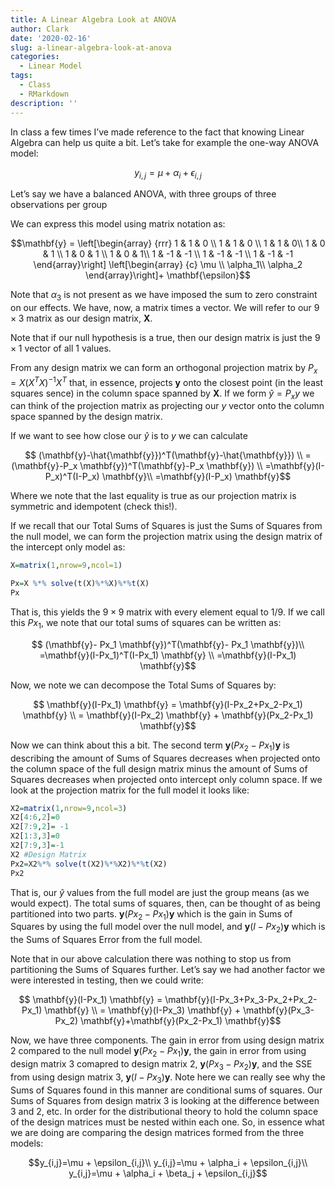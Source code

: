 ```yaml
---
title: A Linear Algebra Look at ANOVA
author: Clark
date: '2020-02-16'
slug: a-linear-algebra-look-at-anova
categories:
  - Linear Model
tags:
  - Class
  - RMarkdown
description: ''
---
```



In class a few times I've made reference to the fact that knowing Linear Algebra can help us quite a bit.  Let's take for example the one-way ANOVA model:

$$ y_{i,j} = \mu + \alpha_i+\epsilon_{i,j}$$

Let's say we have a balanced ANOVA, with three groups of three observations per group

We can express this model using matrix notation as:

$$\mathbf{y} = \left[\begin{array}
{rrr}
1 & 1 & 0 \\
1 & 1 & 0 \\
1 & 1 & 0\\
1 & 0 & 1 \\
1 & 0 & 1 \\
1 & 0 & 1\\
1 & -1 & -1 \\
1 & -1 & -1 \\
1 & -1 & -1
\end{array}\right]
\left[\begin{array} 
{c}
\mu \\
\alpha_1\\
\alpha_2
\end{array}\right]+ \mathbf{\epsilon}$$




Note that $\alpha_3$ is not present as we have imposed the sum to zero constraint on our effects.  We have, now, a matrix times a vector.  We will refer to our $9\times 3$ matrix as our design matrix, $\mathbf{X}$.  

Note that if our null hypothesis is a true, then our design matrix is just the $9 \times 1$ vector of all $1$ values.  

From any design matrix we can form an orthogonal projection matrix by $P_x=X(X^T X)^{-1} X^T$ that, in essence, projects $\mathbf{y}$ onto the closest point (in the least squares sence) in the column space spanned by $\mathbf{X}$.  If we form $\hat{y}= P_x y$ we can think of the projection matrix as projecting our $y$ vector onto the column space spanned by the design matrix.

If we want to see how close our $\hat{y}$ is to $y$ we can calculate

$$ (\mathbf{y}-\hat{\mathbf{y}})^T(\mathbf{y}-\hat{\mathbf{y}}) \\
=(\mathbf{y}-P_x \mathbf{y})^T(\mathbf{y}-P_x \mathbf{y}) \\
=\mathbf{y}(I-P_x)^T(I-P_x) \mathbf{y}\\
=\mathbf{y}(I-P_x) \mathbf{y}$$



Where we note that the last equality is true as our projection matrix is symmetric and idempotent (check this!). 

If we recall that our Total Sums of Squares is just the Sums of Squares from the null model, we can form the projection matrix using the design matrix of the intercept only model as:

```r
X=matrix(1,nrow=9,ncol=1)

Px=X %*% solve(t(X)%*%X)%*%t(X)
Px
```

That is, this yields the $9 \times 9$ matrix with every element equal to $1/9$.  If we call this $Px_1$, we note that our total sums of squares can be written as:

$$ (\mathbf{y}- Px_1 \mathbf{y})^T(\mathbf{y}- Px_1 \mathbf{y})\\
=\mathbf{y}(I-Px_1)^T(I-Px_1) \mathbf{y} \\
=\mathbf{y}(I-Px_1) \mathbf{y}$$


Now, we note we can decompose the Total Sums of Squares by:

$$ \mathbf{y}(I-Px_1) \mathbf{y} = \mathbf{y}(I-Px_2+Px_2-Px_1) \mathbf{y} \\
= \mathbf{y}(I-Px_2) \mathbf{y} + \mathbf{y}(Px_2-Px_1) \mathbf{y}$$


Now we can think about this a bit.  The second term $\mathbf{y}(Px_2-Px_1) \mathbf{y}$ is describing the amount of Sums of Squares decreases when projected onto the column space of the full design matrix minus the amount of Sums of Squares decreases when projected onto intercept only column space.  If we look at the projection matrix for the full model it looks like:

```r
X2=matrix(1,nrow=9,ncol=3)
X2[4:6,2]=0
X2[7:9,2]= -1
X2[1:3,3]=0
X2[7:9,3]=-1
X2 #Design Matrix
Px2=X2%*% solve(t(X2)%*%X2)%*%t(X2)
Px2


```

That is, our $\hat{y}$ values from the full model are just the group means (as we would expect).  The total sums of squares, then, can be thought of as being partitioned into two parts.  $\mathbf{y}(Px_2-Px_1) \mathbf{y}$ which is the gain in Sums of Squares by using the full model over the null model, and $\mathbf{y}(I-Px_2) \mathbf{y}$ which is the Sums of Squares Error from the full model.

Note that in our above calculation there was nothing to stop us from partitioning the Sums of Squares further.  Let's say we had another factor we were interested in testing, then we could write:


$$ \mathbf{y}(I-Px_1) \mathbf{y} = \mathbf{y}(I-Px_3+Px_3-Px_2+Px_2-Px_1) \mathbf{y} \\
= \mathbf{y}(I-Px_3) \mathbf{y} + \mathbf{y}(Px_3-Px_2) \mathbf{y}+\mathbf{y}(Px_2-Px_1) \mathbf{y}$$


Now, we have three components.  The gain in error from using design matrix 2 compared to the null model $\mathbf{y}(Px_2-Px_1) \mathbf{y}$, the gain in error from using design matrix 3 comapred to design matrix 2, $\mathbf{y}(Px_3-Px_2) \mathbf{y}$, and the SSE from using design matrix 3, $\mathbf{y}(I-Px_3) \mathbf{y}$.  Note here we can really see why the Sums of Squares found in this manner are conditional sums of squares.  Our Sums of Squares from design matrix 3 is looking at the difference between 3 and 2, etc.  In order for the distributional theory to hold the column space of the design matrices must be nested within each one.  So, in essence what we are doing are comparing the design matrices formed from the three models:

$$y_{i,j}=\mu + \epsilon_{i,j}\\
y_{i,j}=\mu + \alpha_i + \epsilon_{i,j}\\
y_{i,j}=\mu + \alpha_i + \beta_j + \epsilon_{i,j}$$


